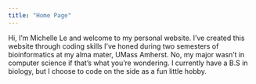 ```yaml
---
title: "Home Page"
---
```


Hi, I'm Michelle Le and welcome to my personal website. I’ve created this website through coding skills I’ve honed during two semesters of bioinformatics at my alma mater, UMass Amherst. No, my major wasn’t in computer science if that’s what you’re wondering. I currently have a B.S in biology, but I choose to code on the side as a fun little hobby.
